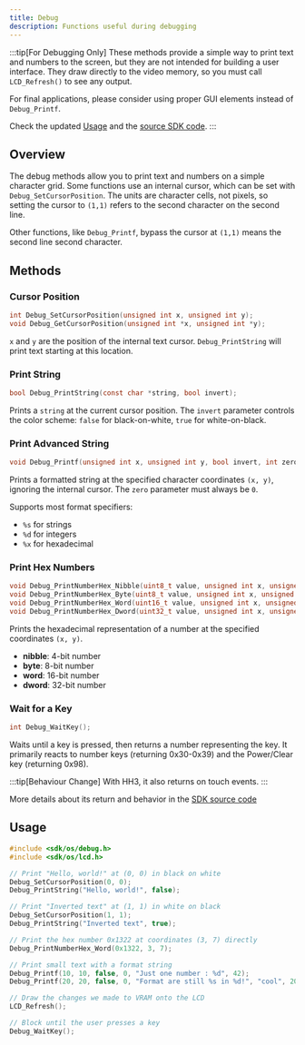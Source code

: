 ```yaml
---
title: Debug
description: Functions useful during debugging
---
```


:::tip[For Debugging Only]
These methods provide a simple way to print text and numbers to the screen, but they are not intended for building a user interface. They draw directly to the video memory, so you must call `LCD_Refresh()` to see any output.

For final applications, please consider using proper GUI elements instead of `Debug_Printf`.

Check the updated [Usage](#usage) and the [source SDK code](https://github.com/ClasspadDev/hollyhock-3/blob/master/sdk/include/sdk/os/debug.h).
:::


## Overview
The debug methods allow you to print text and numbers on a simple character grid. Some functions use an internal cursor, which can be set with `Debug_SetCursorPosition`. The units are character cells, not pixels, so setting the cursor to `(1,1)` refers to the second character on the second line.

Other functions, like `Debug_Printf`, bypass the cursor at `(1,1)` means the second line second character.

## Methods

### Cursor Position
```c
int Debug_SetCursorPosition(unsigned int x, unsigned int y);
void Debug_GetCursorPosition(unsigned int *x, unsigned int *y);
```
`x` and `y` are the position of the internal text cursor. `Debug_PrintString` will print text starting at this location.

### Print String
```c
bool Debug_PrintString(const char *string, bool invert);
```
Prints a `string` at the current cursor position. The `invert` parameter controls the color scheme: `false` for black-on-white, `true` for white-on-black.

### Print Advanced String
```c
void Debug_Printf(unsigned int x, unsigned int y, bool invert, int zero, const char *format, ...);
```
Prints a formatted string at the specified character coordinates `(x, y)`, ignoring the internal cursor. The `zero` parameter must always be `0`.

Supports most format specifiers:
- `%s` for strings
- `%d` for integers
- `%x` for hexadecimal

### Print Hex Numbers
```c
void Debug_PrintNumberHex_Nibble(uint8_t value, unsigned int x, unsigned int y);
void Debug_PrintNumberHex_Byte(uint8_t value, unsigned int x, unsigned int y);
void Debug_PrintNumberHex_Word(uint16_t value, unsigned int x, unsigned int y);
void Debug_PrintNumberHex_Dword(uint32_t value, unsigned int x, unsigned int y);
```
Prints the hexadecimal representation of a number at the specified coordinates `(x, y)`.
- **nibble**: 4-bit number
- **byte**: 8-bit number
- **word**: 16-bit number
- **dword**: 32-bit number

### Wait for a Key
```c
int Debug_WaitKey();
```
Waits until a key is pressed, then returns a number representing the key. It primarily reacts to number keys (returning 0x30-0x39) and the Power/Clear key (returning 0x98).

:::tip[Behaviour Change]
With HH3, it also returns on touch events.
:::

More details about its return and behavior in the [SDK source code](https://github.com/ClasspadDev/hollyhock-3/blob/master/sdk/include/sdk/os/debug.h#L126)




## Usage 
```c
#include <sdk/os/debug.h>
#include <sdk/os/lcd.h>

// Print "Hello, world!" at (0, 0) in black on white
Debug_SetCursorPosition(0, 0);
Debug_PrintString("Hello, world!", false);

// Print "Inverted text" at (1, 1) in white on black
Debug_SetCursorPosition(1, 1);
Debug_PrintString("Inverted text", true);

// Print the hex number 0x1322 at coordinates (3, 7) directly
Debug_PrintNumberHex_Word(0x1322, 3, 7);

// Print small text with a format string
Debug_Printf(10, 10, false, 0, "Just one number : %d", 42);
Debug_Printf(20, 20, false, 0, "Format are still %s in %d!", "cool", 2025);

// Draw the changes we made to VRAM onto the LCD
LCD_Refresh();

// Block until the user presses a key
Debug_WaitKey();
```